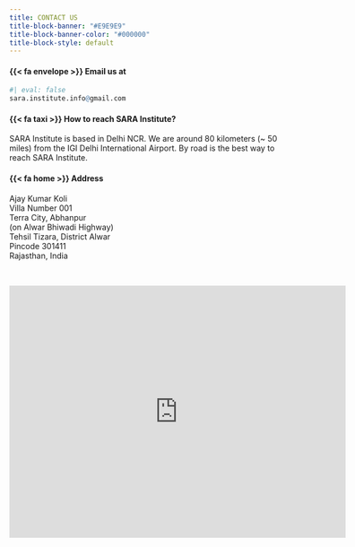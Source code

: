 ```yaml
---
title: CONTACT US
title-block-banner: "#E9E9E9"
title-block-banner-color: "#000000"
title-block-style: default
---
```


#### {{< fa envelope >}} **Email us at**

```r
#| eval: false
sara.institute.info@gmail.com
```

#### {{< fa taxi >}} **How to reach SARA Institute?**

SARA Institute is based in Delhi NCR. We are around 80 kilometers (\~ 50 miles) from the IGI Delhi International Airport. By road is the best way to reach SARA Institute.

#### {{< fa home >}} **Address**

Ajay Kumar Koli\
Villa Number 001 \
Terra City, Abhanpur \
(on Alwar Bhiwadi Highway) \
Tehsil Tizara, District Alwar \
Pincode 301411\
Rajasthan, India

<br>

<iframe src="https://www.google.com/maps/embed?pb=!1m18!1m12!1m3!1d3522.3658800201238!2d76.83630891558462!3d28.013290982666117!2m3!1f0!2f0!3f0!3m2!1i1024!2i768!4f13.1!3m3!1m2!1s0x3972cb68f766b76f%3A0xc035d31e9b93403f!2sTerra%20City!5e0!3m2!1sen!2sin!4v1679658693261!5m2!1sen!2sin" width="600" height="450" style="border:0;" allowfullscreen loading="lazy" referrerpolicy="no-referrer-when-downgrade">

</iframe>
